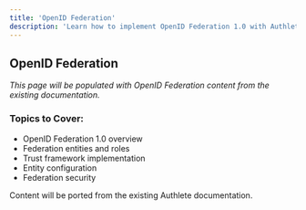 ```yaml
---
title: 'OpenID Federation'
description: 'Learn how to implement OpenID Federation 1.0 with Authlete'
---
```


## OpenID Federation

*This page will be populated with OpenID Federation content from the existing documentation.*

### Topics to Cover:
- OpenID Federation 1.0 overview
- Federation entities and roles
- Trust framework implementation
- Entity configuration
- Federation security

<Note>
Content will be ported from the existing Authlete documentation.
</Note>
